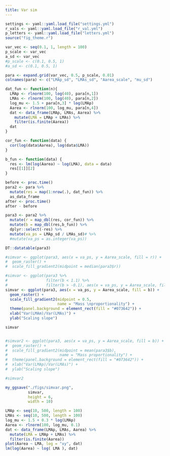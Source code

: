 ```yaml
---
title: Var sim
---
```


```r
settings <- yaml::yaml.load_file("settings.yml")
r_vals <- yaml::yaml.load_file("r_val.yml")
p_letters <- yaml::yaml.load_file("letters.yml")
source("fig_theme.r")
```

```r

var_vec <- seq(0.1, 1, length = 100)
p_scale <- var_vec
a_sd <- var_vec
#p_scale <- c(0.1, 0.5, 1)
#a_sd <- c(0.1, 0.5, 1)

para <- expand.grid(var_vec, 0.5, p_scale, 0.01)
colnames(para) <- c("LMAp_sd", "LMAs_sd", "Aarea_scale", "mu_sd")

dat_fun <- function(n){
  LMAp <- rlnorm(100, log(40), para[n,1])
  LMAs <- rlnorm(100, log(40), para[n,2])
  log_mu <- 1.5 + para[n,3] * log(LMAp)
  Aarea <- rlnorm(100, log_mu, para[n,4])
  dat <- data_frame(LMAp, LMAs, Aarea) %>%
    mutate(LMA = LMAp + LMAs) %>%
    filter(is.finite(Aarea))
  dat
}

cor_fun <- function(data) {
  cor(log(data$Aarea), log(data$LMA))
}

b_fun <- function(data) {
  res <- lm(log(Aarea) ~ log(LMA), data = data)
  res[[1]][2]
}

before <- proc.time()
para2 <- para %>%
  mutate(res = map(1:nrow(.), dat_fun)) %>%
  as_data_frame
after <- proc.time()
after - before

para3 <- para2 %>%
  mutate(r = map_dbl(res, cor_fun)) %>%
  mutate(b = map_dbl(res,b_fun)) %>%
  dplyr::select(-res) %>%
  mutate(va_ps = LMAp_sd / LMAs_sd)# %>%
  #mutate(va_ps = as.integer(va_ps))

DT::datatable(para3)

#simvar <- ggplot(para3, aes(x = va_ps, y = Aarea_scale, fill = r)) +
#  geom_raster() +
#  scale_fill_gradient2(midpoint = median(para3$r))

#simvar <- ggplot(para3 %>% 
#                 filter(b < 1.1) %>%
#                 filter(b > -0.1), aes(x = va_ps, y = Aarea_scale, fill = b)) +
simvar <- ggplot(para3, aes(x = va_ps, y = Aarea_scale, fill = b)) +
  geom_raster() +
  scale_fill_gradient2(midpoint = 0.5,
                       name = "Mass \nproportionality") +
  theme(panel.background = element_rect(fill = "#073642")) +
  xlab("Var(LMAm)/Var(LMAs)") +
  ylab("Scaling slope")

simvar


#simvar2 <- ggplot(para3, aes(x = va_ps, y = Aarea_scale, fill = b)) +
#  geom_raster() +
#  scale_fill_gradient2(midpoint = mean(para3$b),
#                       name = "Mass proportionality") +
#  theme(panel.background = element_rect(fill = "#073642")) +
#  xlab("Var(LMAp)/Var(LMAs)") +
#  ylab("Scaling slope")

#simvar2

my_ggsave("./figs/simvar.png",
          simvar,
          height = 6,
          width = 10)

```

```r

LMAp <- seq(10, 500, length = 100)
LMAs <- seq(10, 500, length = 100)
log_mu <- 1.5 + 0.3 * log(LMAp)
Aarea <- rlnorm(100, log_mu, 0.1)
dat <- data_frame(LMAp, LMAs, Aarea) %>%
  mutate(LMA = LMAp + LMAs) %>%
  filter(is.finite(Aarea))
plot(Aarea ~ LMA, log = "xy", dat)
lm(log(Aarea) ~ log( LMA ), dat)

```

